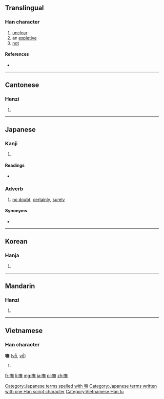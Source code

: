 {{also|呒}}
==Translingual==

===Han character===
{{Han char|rn=30|rad=口|as=12|sn=15|four=6803<sub>1</sub>|canj=口人廿火 (ROTF)|ids=⿰[[口]][[無]]}}

# [[unclear]]
# an [[expletive]]
# [[not]]

====References====
* {{Han ref|kx=0207.230|dkj=04269|dj=0430.180|hdz=10684.020|uh=5638|ud=22072|bh=E546|bd=58694}}

----

==Cantonese==

===Hanzi===
{{yue-hanzi|jyut=[[fu2]], [[m4]], [[mou1]], [[mou5]]|y=fu2, m4, mou1, mou5|sim=呒}}

# {{defn|lang=yue|sort=口12}}

----

==Japanese==

===Kanji===
{{ja-kanji|grade=|rs=口12}}

# {{defn|lang=ja|sort=口12}}

====Readings====
* {{ja-readings|on=[[ぶ]] (bu)|kun=[[さぞ]] (sazo)}}

===Adverb===
{{ja-pos|k|adverb|hira=さぞ|rom=sazo}}

# [[no doubt]], [[certainly]], [[surely]]

====Synonyms====
* {{l/ja|嘸かし}}

[[Category:Japanese terms spelled with 嘸]]
[[Category:Japanese terms written with one Han script character]]

----

==Korean==

===Hanja===
{{ko-hanja|hangeul=무|rv=mu|mr=mu}}

# {{defn|lang=ko|sort=口12}}

----

==Mandarin==

===Hanzi===
{{cmn-hanzi|sim=呒|pin=[[fǔ]] ([[fu3]])|wg=fu<sup>3</sup>}}

# {{defn|lang=cmn|sort=口12}}

----

==Vietnamese==

===Han character===
'''嘸''' ([[vỗ]], [[vổ]])

# {{defn|vi}}

[[Category:Vietnamese Han tu]]

[[fr:嘸]]
[[li:嘸]]
[[mg:嘸]]
[[ja:嘸]]
[[pl:嘸]]
[[zh:嘸]]